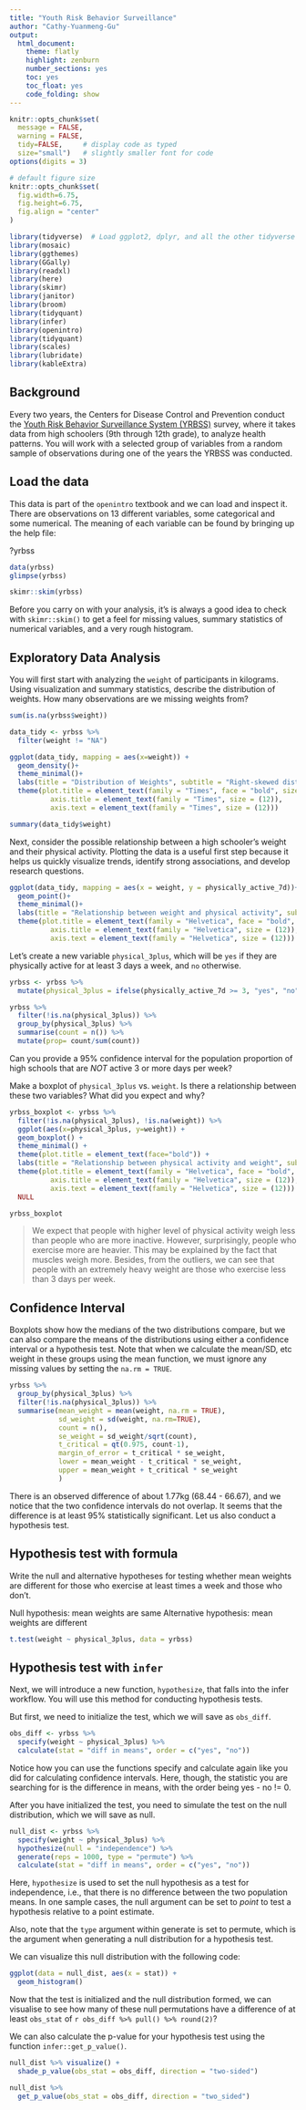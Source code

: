 ```yaml
---
title: "Youth Risk Behavior Surveillance"
author: "Cathy-Yuanmeng-Gu"
output:
  html_document:
    theme: flatly
    highlight: zenburn
    number_sections: yes
    toc: yes
    toc_float: yes
    code_folding: show
---
```



```r

knitr::opts_chunk$set(
  message = FALSE, 
  warning = FALSE, 
  tidy=FALSE,     # display code as typed
  size="small")   # slightly smaller font for code
options(digits = 3)

# default figure size
knitr::opts_chunk$set(
  fig.width=6.75, 
  fig.height=6.75,
  fig.align = "center"
)

```


```r

library(tidyverse)  # Load ggplot2, dplyr, and all the other tidyverse packages
library(mosaic)
library(ggthemes)
library(GGally)
library(readxl)
library(here)
library(skimr)
library(janitor)
library(broom)
library(tidyquant)
library(infer)
library(openintro)
library(tidyquant)
library(scales)
library(lubridate)
library(kableExtra)
```

## Background

Every two years, the Centers for Disease Control and Prevention conduct the [Youth Risk Behavior Surveillance System (YRBSS)](https://www.cdc.gov/healthyyouth/data/yrbs/index.htm) survey, where it takes data from high schoolers (9th through 12th grade), to analyze health patterns. You will work with a selected group of variables from a random sample of observations during one of the years the YRBSS was conducted.

## Load the data

This data is part of the `openintro` textbook and we can load and inspect it. There are observations on 13 different variables, some categorical and some numerical. The meaning of each variable can be found by bringing up the help file:

?yrbss

```r

data(yrbss)
glimpse(yrbss)

```

```r

skimr::skim(yrbss)

```

Before you carry on with your analysis, it's is always a good idea to check with `skimr::skim()` to get a feel for missing values, summary statistics of numerical variables, and a very rough histogram.

## Exploratory Data Analysis

You will first start with analyzing the `weight` of participants in kilograms. Using visualization and summary statistics, describe the distribution of weights. How many observations are we missing weights from?

```r

sum(is.na(yrbss$weight))

```

```r

data_tidy <- yrbss %>% 
  filter(weight != "NA")

ggplot(data_tidy, mapping = aes(x=weight)) + 
  geom_density()+
  theme_minimal()+
  labs(title = "Distribution of Weights", subtitle = "Right-skewed distribution with high outliers", x = "Weight (in Kg)", y = "Density")+
  theme(plot.title = element_text(family = "Times", face = "bold", size = (20)),
          axis.title = element_text(family = "Times", size = (12)),
          axis.text = element_text(family = "Times", size = (12)))
```

```r

summary(data_tidy$weight)

```

Next, consider the possible relationship between a high schooler’s weight and their physical activity. Plotting the data is a useful first step because it helps us quickly visualize trends, identify strong associations, and develop research questions.

```r

ggplot(data_tidy, mapping = aes(x = weight, y = physically_active_7d))+
  geom_point()+
  theme_minimal()+
  labs(title = "Relationship between weight and physical activity", subtitle = "...", x = "Weight (in Kg)", y = "Days of physical activity per week")+
  theme(plot.title = element_text(family = "Helvetica", face = "bold", size = (20)),
          axis.title = element_text(family = "Helvetica", size = (12)),
          axis.text = element_text(family = "Helvetica", size = (12)))

```


Let’s create a new variable `physical_3plus`, which will be `yes` if they are physically active for at least 3 days a week, and `no` otherwise.

  
```r

yrbss <- yrbss %>% 
  mutate(physical_3plus = ifelse(physically_active_7d >= 3, "yes", "no"))

yrbss %>% 
  filter(!is.na(physical_3plus)) %>% 
  group_by(physical_3plus) %>% 
  summarise(count = n()) %>% 
  mutate(prop= count/sum(count))

```
Can you provide a 95% confidence interval for the population proportion of high schools that are *NOT* active 3 or more days per week?

Make a boxplot of `physical_3plus` vs. `weight`. Is there a relationship between these two variables? What did you expect and why?

```r

yrbss_boxplot <- yrbss %>% 
  filter(!is.na(physical_3plus), !is.na(weight)) %>%
  ggplot(aes(x=physical_3plus, y=weight)) +
  geom_boxplot() +
  theme_minimal() +
  theme(plot.title = element_text(face="bold")) +
  labs(title = "Relationship between physical activity and weight", subtitle = "People with higher level of physical activity are slightly heavier", y = "Weight (in Kg)", x = "Level of physical activity") +
  theme(plot.title = element_text(family = "Helvetica", face = "bold", size = (20)),
          axis.title = element_text(family = "Helvetica", size = (12)),
          axis.text = element_text(family = "Helvetica", size = (12))) +
  NULL

yrbss_boxplot

```
> We expect that people with higher level of physical activity weigh less than people who are more inactive. However, surprisingly, people who exercise more are heavier. This may be explained by the fact that muscles weigh more. Besides, from the outliers, we can see that people with an extremely heavy weight are those who exercise less than 3 days per week. 

## Confidence Interval

Boxplots show how the medians of the two distributions compare, but we can also compare the means of the distributions using either a confidence interval or a hypothesis test. Note that when we calculate the mean/SD, etc weight in these groups using the mean function, we must ignore any missing values by setting the `na.rm = TRUE`.


```r
yrbss %>%
  group_by(physical_3plus) %>%
  filter(!is.na(physical_3plus)) %>% 
  summarise(mean_weight = mean(weight, na.rm = TRUE),
            sd_weight = sd(weight, na.rm=TRUE),
            count = n(),
            se_weight = sd_weight/sqrt(count),
            t_critical = qt(0.975, count-1), 
            margin_of_error = t_critical * se_weight,
            lower = mean_weight - t_critical * se_weight,
            upper = mean_weight + t_critical * se_weight
            )

```

There is an observed difference of about 1.77kg (68.44 - 66.67), and we notice that the two confidence intervals do not overlap. It seems that the difference is at least 95% statistically significant. Let us also conduct a hypothesis test.

## Hypothesis test with formula

Write the null and alternative hypotheses for testing whether mean weights are different for those who exercise at least times a week and those who don’t.

Null hypothesis: mean weights are same
Alternative hypothesis: mean weights are different

```r

t.test(weight ~ physical_3plus, data = yrbss)

```



## Hypothesis test with `infer`


Next, we will introduce a new function, `hypothesize`, that falls into the infer workflow. You will use this method for conducting hypothesis tests.

But first, we need to initialize the test, which we will save as `obs_diff`.

```r

obs_diff <- yrbss %>%
  specify(weight ~ physical_3plus) %>%
  calculate(stat = "diff in means", order = c("yes", "no"))

```


Notice how you can use the functions specify and calculate again like you did for calculating confidence intervals. Here, though, the statistic you are searching for is the difference in means, with the order being yes - no != 0.

After you have initialized the test, you need to simulate the test on the null distribution, which we will save as null.


```r

null_dist <- yrbss %>%
  specify(weight ~ physical_3plus) %>%
  hypothesize(null = "independence") %>%
  generate(reps = 1000, type = "permute") %>%
  calculate(stat = "diff in means", order = c("yes", "no"))

```

Here, `hypothesize` is used to set the null hypothesis as a test for independence, i.e., that there is no difference between the two population means. In one sample cases, the null argument can be set to *point* to test a hypothesis relative to a point estimate.

Also, note that the `type` argument within generate is set to permute, which is the argument when generating a null distribution for a hypothesis test.

We can visualize this null distribution with the following code:

```r

ggplot(data = null_dist, aes(x = stat)) +
  geom_histogram()

```

Now that the test is initialized and the null distribution formed, we can visualise to see how many of these null permutations have a difference of at least `obs_stat` of `r obs_diff %>% pull() %>% round(2)`?

We can also calculate the p-value for your hypothesis test using the function `infer::get_p_value()`.

```r

null_dist %>% visualize() +
  shade_p_value(obs_stat = obs_diff, direction = "two-sided")

null_dist %>%
  get_p_value(obs_stat = obs_diff, direction = "two_sided")

```
